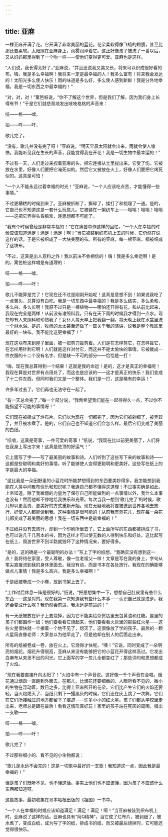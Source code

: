 ```yaml
---
---
---
```

title: 亚麻
---






一棵亚麻开满了花。它开满了非常美丽的蓝花。花朵柔软得像飞蛾的翅膀，甚至比那还要柔软。太阳照在亚麻身上，雨雾润泽着它。这正好像孩子被洗了一番以后，又从妈妈那里得到了一个吻一样——使他们变得更可爱。亚麻也是这样。

“人们说，我长得太好了，”亚麻说，“并且还说我又美又长，将来可以织成很好看的布。嗨，我是多么幸福啊！我将来一定是最幸福的人！我多么富有！将来我会发达的！太阳光多么使人快乐！雨的味道是多么好，多么使人感到新鲜！我是分外地幸福，我是一切东西之中最幸福的！”

“对，对，对！”篱笆桩说，“你不了解这个世界，但是我们了解，因为我们身上长得有节！”于是它们就悲观地发出吱吱格格的声音来：

吱——格——嘘，

拍——呼——吁，

歌儿完了。

“没有，歌儿并没有完了呀！”亚麻说。“明天早晨太阳就会出来，雨就会使人愉快。我能听见我在生长的声音，我能觉得我在开花！我是一切生物中最幸运的！”

不过有一天，人们走过来捏着亚麻的头，把它连根从土里拔出来。它受了伤。它被放在水里，好像人们要把它淹死似的。然后它又被放在火上，好像人们要把它烤死似的。这真是可怕！

“一个人不能永远过着幸福的时光！”亚麻说，“一个人应该吃点苦，才能懂得一些事情。”

不过更糟糕的时候到来了。亚麻被折断了，撕碎了，揉打了和梳理了一通。是的，它自己也不知道这是一套什么玩意儿。它被装在一架纺车上——嗡嗡！嗡嗡！嗡嗡——这把它弄得头昏脑涨，连思想都不可能了。

“我有个时候曾经是非常幸福的！”它在痛苦中作这样的回忆，“一个人在幸福的时候应该知道满足！满足！满足！啊！”当它被装到织布机上去的时候，它仍然在说这样的话。于是它被织成了一大块美丽的布。所有的亚麻，每一根亚麻，都被织成了这块布。

“不过，这真是出人意料之外！我以前决不会相信的！嗨！我是多么幸运啊！是的，篱笆桩这样唱是有道理的：

吱——格——嘘，

拍——呼——吁！

歌儿不能算是完了！它现在还不过是刚刚开始呢！这真是意想不到！如果说我吃了一点苦头，总算没有白吃。我是一切东西中最幸福的！我是多么结实、多么柔和、多么白、多么长啊！我原不过只是一棵植物——哪怕还开得有花，和从前比起来，我现在完全是两样！从前没有谁照料我，只有在天下雨的时候我才得到一点水。现在却有人来照料和珍惜我了！女仆人每天早上把我翻一翻，每天晚上我在水盆里洗一个淋水浴。是的，牧师的太太甚至还做了一篇关于我的演讲，说我是整个教区里最好的一块布。我不能比这更幸福了！”

现在这块布来到屋子里面，被一把剪刀裁剪着。人们是在怎样剪它，在怎样裁它，在怎样用针刺它啊！人们就是这样对付它，而这并不是太愉快的事情。它被裁成一件衣服的十二个没有名字、但是缺一不可的部分——恰恰是一打！

“嗨，现在我总算得到一个结果！这就是我的命运！是的，这才是真正的幸福呢！我现在算是对世界有点用处了，而这也是应该的——这才是真正的快乐！我们变成了十二件东西，但同时我们又是一个整体。我们是一打，这是稀有的幸运！”

许多年过去了。它们再也无法守在一起了。

“有一天总会完了，”每一个部分说，“我倒希望我们能在一起待得久一点，不过你不能指望不可能的事情呀！”

它们现在被撕成了烂布片。它们以为现在一切都完了，因为它们被剁细了，被弄软了，并且被水煮了。是的，它们自己也不知道它们会怎么样。最后它们变成了美丽的白纸。

“哎唷，这真是奇事，一件可爱的奇事！”纸说，“我现在比以前更美丽了，人们将在我身上写出字来！这真是绝顶的好运气！”

它上面写了字——写了最美丽的故事和诗。人们听到了这些写下来的故事和诗——这都是些聪明和美好的事情，听了能够使人变得更聪明和更美好。这些写在纸上的字是最大的幸福。

“这比我是一朵田野里的小蓝花时所能梦想得到的东西要美妙得多。我怎能想到我能在人类中间散布快乐和知识呢？我连自己都不懂得这道理！不过事实确是如此。上帝知道，除了我微弱的力量为了保存自己所能做到的一点事情以外，我什么本事也没有！然而他却不停地给我快乐和光荣。每次当我一想到‘歌儿完了’的时候，歌儿却以更高贵、更美好的方式重新开始。现在无疑地我将要被送到世界各地去旅行，好使人人都能读到我。这种事情是很可能的！从前我有蓝花儿，现在每一朵花儿都变成了最美丽的思想！我在一切东西中是最幸福的！”

不过纸并没有去旅行，却到一个印刷所里去了。它上面所写的东西都被排成了书，也可以说几千几百本的书，因为这样才可以使无数的人得到快乐和好处。这比起写在纸上、周游世界不到半路就毁坏了这种情况来，要好得多。

“是的，这的确是一个最聪明的办法！”写上了字的纸想，“我确实没有想到这一点！我将待在家里，受人尊敬，像一位老祖父一样！文章是写在我的身上，字句从笔尖直接流到我的身体里面去。我没有动，而是书本在各处旅行。我现在的确能够做点儿事情！我是多么高兴，我是多么幸福啊！”

于是纸被卷成一个小卷，放到书架上去了。

“工作过后休息一阵是很好的，”纸说，“把思想集中一下，想想自己肚皮里有些什么东西——这是对的。现在我第一次知道我有些什么本事——认识自己就是进步。我还会变成什么呢？我仍然会前进，我永远是前进的！”

有一天纸被放在炉子上要烧掉，因为它不能卖给杂货店里去包黄油和红糖。屋里的孩子们都围作一团；他们要看看它烧起来，他们要看看火灰里的那些红火星——这些火星很快就一个接着一个地不见了，熄灭了。这很像放了学的孩子。最后的一颗火星简直像老师：大家总以为他早走了，但是他却在别人的后面走出来。

所有的纸被卷成一卷，放在火上。它烧得才快呢。“噢！”它说，同时变成了一朵明亮的烟花。烟花升得很高，亚麻从来没有能够把它的小蓝花开得这样高过。它发出白麻布从来发不出的闪光。它上面写的字一忽儿全都变红了；那些词句和思想都成了火焰。

“现在我要直接升向太阳了！”火焰中有一个声音说。这好像一千个声音在合唱。烟花通过烟囱一直跑到外面去。在那儿，比烟花还要细嫩的、人眼所看不见的、微小的生物在浮动着，数目之多，比得上亚麻所开的花朵。它们比产生它们的火焰还要轻。当火焰熄灭了、当纸只剩下一撮黑灰的时候，它们还在灰上跳了一次舞。它们在它们所接触过的地方都留下了痕迹——许多小小的红火星。孩子们都从学校里走出来，老师总是跟在最后！看看这情形真好玩！家里的孩子站在死灰的周围，唱出一支歌——

吱——格——嘘，

拍——呼——吁！

歌儿完了！

不过那些细小的、看不见的小生物都说：

“歌儿是永远不会完的！这是一切歌中最好的一支歌！我知道这一点，因此我是最幸福的！”

但是孩子们既听不见，也不懂这话。事实上他们也不应该懂，因为孩子不应该什么东西都知道呀。

这篇故事，最初收集在哥本哈根出版的《祖国》一书中。

“一个人在幸福的时候应该知道满足！满足！满足！啊！”当亚麻被装到织布机上时，亚麻说了这样的话。亚麻也具有“阿Q精神”，当它成了烂布片，被剁细了，被水煮了，变成白纸，成为写了字的纸，排成书的纸，而又被最后烧掉时，它可能还觉得很快乐。